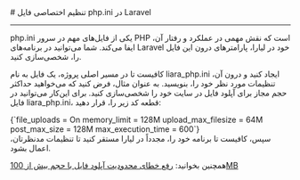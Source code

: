
<Layout>
# تنظیم اختصاصی فایل php.ini در Laravel
<hr className="mb-2" />

<Important>php.ini</Important> یکی از فایل‌های مهم در سرور PHP است که نقش مهمی در عملکرد و رفتار آن، ایفا می‌کند. شما می‌توانید در برنامه‌های 
Laravel خود در لیارا، پارامترهای درون این فایل را، شخصی‌سازی کنید.

کافیست تا در مسیر اصلی پروژه، یک فایل به نام <Important>liara_php.ini</Important> ایجاد کنید و درون آن، تنظیمات مورد نظر خود را، بنویسید. به عنوان مثال، فرض کنید که می‌خواهید حداکثر حجم مجاز برای آپلود فایل در سایت خود را شخصی‌سازی کنید. برای این‌کار می‌توانید در فایل <Important>liara_php.ini</Important>، قطعه کد زیر را، قرار دهید:

<div className="h-2" />
<div dir="ltr">
<Highlight className='ini'>
{`file_uploads = On
memory_limit = 128M
upload_max_filesize = 64M
post_max_size = 128M
max_execution_time = 600`}
</Highlight>
</div>
<div className="h-2" />
سپس، کافیست تا برنامه خود را، مجدداً در لیارا مستقر کنید تا تنظیمات مدنظرتان، اعمال بشود.

<Alert variant='success'>
<p>
  همچنین بخوانید: <a href="/paas/laravel/fix-common-errors/upload-size-limit" className="blue-link">رفع خطای محدودیت آپلود فایل با حجم بیش از 100MB</a>
</p>
</Alert>
<NextPage next="./use-queues" />
</Layout>